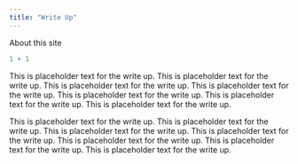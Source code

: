 ```yaml
---
title: "Write Up"
---
```


About this site

```r
1 + 1
```

This is placeholder text for the write up. This is placeholder text for the write up. This is placeholder text for the write up. This is placeholder text for the write up. This is placeholder text for the write up. This is placeholder text for the write up. This is placeholder text for the write up.

This is placeholder text for the write up. This is placeholder text for the write up. This is placeholder text for the write up. This is placeholder text for the write up. This is placeholder text for the write up. This is placeholder text for the write up. This is placeholder text for the write up.\
\
